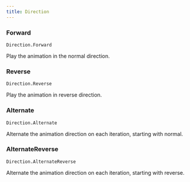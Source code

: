 ```yaml
---
title: Direction
---
```


### Forward

`Direction.Forward`

Play the animation in the normal direction.

### Reverse

`Direction.Reverse`

Play the animation in reverse direction.

### Alternate

`Direction.Alternate`

Alternate the animation direction on each iteration, starting with normal.

### AlternateReverse

`Direction.AlternateReverse`

Alternate the animation direction on each iteration, starting with reverse.
